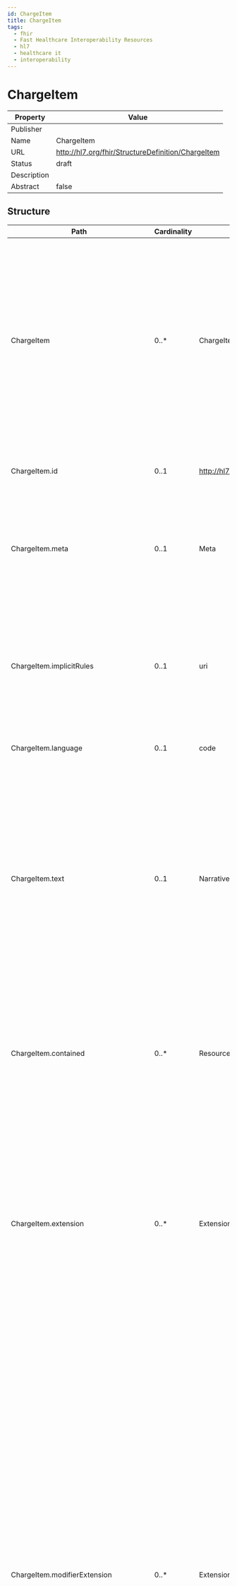 ```yaml
---
id: ChargeItem
title: ChargeItem
tags:
  - fhir
  - Fast Healthcare Interoperability Resources
  - hl7
  - healthcare it
  - interoperability
---
```



# ChargeItem


<head>
  <meta name="keywords" content="fhir, hl7, interoperability, healthcare" />
  <script type="application/ld+json">
    {JSON.stringify({
      '@context': 'https://schema.org/',
      '@type': 'Organization',
      name: 'IGUHealth',
      url: 'https://iguhealth.app',
      logo: 'https://iguhealth.app/img/logo.svg',
    })}
  </script>
</head>


|Property|Value|
|---|---|
|Publisher||
|Name|ChargeItem|
|URL|http://hl7.org/fhir/StructureDefinition/ChargeItem|
|Status|draft|
|Description||
|Abstract|false|

   ## Structure

   | Path | Cardinality | Type | Description
  | ---- | ----------- | ---- | -------  
 | ChargeItem | 0..* | ChargeItem | The resource ChargeItem describes the provision of healthcare provider products for a certain patient, therefore referring not only to the product, but containing in addition details of the provision, like date, time, amounts and participating organizations and persons. Main Usage of the ChargeItem is to enable the billing process and internal cost allocation. 
 | ChargeItem.id | 0..1 | http://hl7.org/fhirpath/System.String | The logical id of the resource, as used in the URL for the resource. Once assigned, this value never changes. 
 | ChargeItem.meta | 0..1 | Meta | The metadata about the resource. This is content that is maintained by the infrastructure. Changes to the content might not always be associated with version changes to the resource. 
 | ChargeItem.implicitRules | 0..1 | uri | A reference to a set of rules that were followed when the resource was constructed, and which must be understood when processing the content. Often, this is a reference to an implementation guide that defines the special rules along with other profiles etc. 
 | ChargeItem.language | 0..1 | code | The base language in which the resource is written. 
 | ChargeItem.text | 0..1 | Narrative | A human-readable narrative that contains a summary of the resource and can be used to represent the content of the resource to a human. The narrative need not encode all the structured data, but is required to contain sufficient detail to make it "clinically safe" for a human to just read the narrative. Resource definitions may define what content should be represented in the narrative to ensure clinical safety. 
 | ChargeItem.contained | 0..* | Resource | These resources do not have an independent existence apart from the resource that contains them - they cannot be identified independently, and nor can they have their own independent transaction scope. 
 | ChargeItem.extension | 0..* | Extension | May be used to represent additional information that is not part of the basic definition of the resource. To make the use of extensions safe and manageable, there is a strict set of governance  applied to the definition and use of extensions. Though any implementer can define an extension, there is a set of requirements that SHALL be met as part of the definition of the extension. 
 | ChargeItem.modifierExtension | 0..* | Extension | May be used to represent additional information that is not part of the basic definition of the resource and that modifies the understanding of the element that contains it and/or the understanding of the containing element's descendants. Usually modifier elements provide negation or qualification. To make the use of extensions safe and manageable, there is a strict set of governance applied to the definition and use of extensions. Though any implementer is allowed to define an extension, there is a set of requirements that SHALL be met as part of the definition of the extension. Applications processing a resource are required to check for modifier extensions.Modifier extensions SHALL NOT change the meaning of any elements on Resource or DomainResource (including cannot change the meaning of modifierExtension itself). 
 | ChargeItem.identifier | 0..* | Identifier | Identifiers assigned to this event performer or other systems. 
 | ChargeItem.definitionUri | 0..* | uri | References the (external) source of pricing information, rules of application for the code this ChargeItem uses. 
 | ChargeItem.definitionCanonical | 0..* | canonical | References the source of pricing information, rules of application for the code this ChargeItem uses. 
 | ChargeItem.status | 1..1 | code | The current state of the ChargeItem. 
 | ChargeItem.partOf | 0..* | Reference | ChargeItems can be grouped to larger ChargeItems covering the whole set. 
 | ChargeItem.code | 1..1 | CodeableConcept | A code that identifies the charge, like a billing code. 
 | ChargeItem.subject | 1..1 | Reference | The individual or set of individuals the action is being or was performed on. 
 | ChargeItem.context | 0..1 | Reference | The encounter or episode of care that establishes the context for this event. 
 | ChargeItem.occurrence[x] | 0..1 | dateTime | Date/time(s) or duration when the charged service was applied. 
 | ChargeItem.performer | 0..* | BackboneElement | Indicates who or what performed or participated in the charged service. 
 | ChargeItem.performer.id | 0..1 | http://hl7.org/fhirpath/System.String | Unique id for the element within a resource (for internal references). This may be any string value that does not contain spaces. 
 | ChargeItem.performer.extension | 0..* | Extension | May be used to represent additional information that is not part of the basic definition of the element. To make the use of extensions safe and manageable, there is a strict set of governance  applied to the definition and use of extensions. Though any implementer can define an extension, there is a set of requirements that SHALL be met as part of the definition of the extension. 
 | ChargeItem.performer.modifierExtension | 0..* | Extension | May be used to represent additional information that is not part of the basic definition of the element and that modifies the understanding of the element in which it is contained and/or the understanding of the containing element's descendants. Usually modifier elements provide negation or qualification. To make the use of extensions safe and manageable, there is a strict set of governance applied to the definition and use of extensions. Though any implementer can define an extension, there is a set of requirements that SHALL be met as part of the definition of the extension. Applications processing a resource are required to check for modifier extensions.Modifier extensions SHALL NOT change the meaning of any elements on Resource or DomainResource (including cannot change the meaning of modifierExtension itself). 
 | ChargeItem.performer.function | 0..1 | CodeableConcept | Describes the type of performance or participation(e.g. primary surgeon, anesthesiologiest, etc.). 
 | ChargeItem.performer.actor | 1..1 | Reference | The device, practitioner, etc. who performed or participated in the service. 
 | ChargeItem.performingOrganization | 0..1 | Reference | The organization requesting the service. 
 | ChargeItem.requestingOrganization | 0..1 | Reference | The organization performing the service. 
 | ChargeItem.costCenter | 0..1 | Reference | The financial cost center permits the tracking of charge attribution. 
 | ChargeItem.quantity | 0..1 | Quantity | Quantity of which the charge item has been serviced. 
 | ChargeItem.bodysite | 0..* | CodeableConcept | The anatomical location where the related service has been applied. 
 | ChargeItem.factorOverride | 0..1 | decimal | Factor overriding the factor determined by the rules associated with the code. 
 | ChargeItem.priceOverride | 0..1 | Money | Total price of the charge overriding the list price associated with the code. 
 | ChargeItem.overrideReason | 0..1 | string | If the list price or the rule-based factor associated with the code is overridden, this attribute can capture a text to indicate the  reason for this action. 
 | ChargeItem.enterer | 0..1 | Reference | The device, practitioner, etc. who entered the charge item. 
 | ChargeItem.enteredDate | 0..1 | dateTime | Date the charge item was entered. 
 | ChargeItem.reason | 0..* | CodeableConcept | Describes why the event occurred in coded or textual form. 
 | ChargeItem.service | 0..* | Reference | Indicated the rendered service that caused this charge. 
 | ChargeItem.product[x] | 0..1 | Reference | Identifies the device, food, drug or other product being charged either by type code or reference to an instance. 
 | ChargeItem.account | 0..* | Reference | Account into which this ChargeItems belongs. 
 | ChargeItem.note | 0..* | Annotation | Comments made about the event by the performer, subject or other participants. 
 | ChargeItem.supportingInformation | 0..* | Reference | Further information supporting this charge. 

 ## Search Parameters

   | Name | Type | Description  | Expression 
    | ---- | ---- | ------- | ------  
 | _text | string | Search on the narrative of the resource |   
 | _content | string | Search on the entire content of the resource |   
 | _id | token | Logical id of this artifact | Resource.id  
 | _lastUpdated | date | When the resource version last changed | Resource.meta.lastUpdated  
 | _profile | uri | Profiles this resource claims to conform to | Resource.meta.profile  
 | _query | token | A custom search profile that describes a specific defined query operation |   
 | _security | token | Security Labels applied to this resource | Resource.meta.security  
 | _source | uri | Identifies where the resource comes from | Resource.meta.source  
 | _tag | token | Tags applied to this resource | Resource.meta.tag  
 | account | reference | Account to place this charge | ChargeItem.account  
 | code | token | A code that identifies the charge, like a billing code | ChargeItem.code  
 | context | reference | Encounter / Episode associated with event | ChargeItem.context  
 | entered-date | date | Date the charge item was entered | ChargeItem.enteredDate  
 | enterer | reference | Individual who was entering | ChargeItem.enterer  
 | factor-override | number | Factor overriding the associated rules | ChargeItem.factorOverride  
 | identifier | token | Business Identifier for item | ChargeItem.identifier  
 | occurrence | date | When the charged service was applied | ChargeItem.occurrence  
 | patient | reference | Individual service was done for/to | ChargeItem.subject.where(resolve() is Patient)  
 | performer-actor | reference | Individual who was performing | ChargeItem.performer.actor  
 | performer-function | token | What type of performance was done | ChargeItem.performer.function  
 | performing-organization | reference | Organization providing the charged service | ChargeItem.performingOrganization  
 | price-override | quantity | Price overriding the associated rules | ChargeItem.priceOverride  
 | quantity | quantity | Quantity of which the charge item has been serviced | ChargeItem.quantity  
 | requesting-organization | reference | Organization requesting the charged service | ChargeItem.requestingOrganization  
 | service | reference | Which rendered service is being charged? | ChargeItem.service  
 | subject | reference | Individual service was done for/to | ChargeItem.subject  
 | _iguhealth-author | reference | The author of the resource | Resource.meta.extension.where(url='https://iguhealth.app/author').value  
 | _type | token | Missing in search-parameter.json for R4 this is derived from the R4B Definition |   


